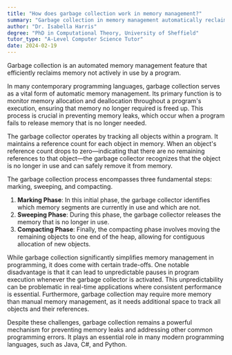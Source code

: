 ```yaml
---
title: "How does garbage collection work in memory management?"
summary: "Garbage collection in memory management automatically reclaims memory that is no longer in use by the program."
author: "Dr. Isabella Harris"
degree: "PhD in Computational Theory, University of Sheffield"
tutor_type: "A-Level Computer Science Tutor"
date: 2024-02-19
---
```


Garbage collection is an automated memory management feature that efficiently reclaims memory not actively in use by a program.

In many contemporary programming languages, garbage collection serves as a vital form of automatic memory management. Its primary function is to monitor memory allocation and deallocation throughout a program's execution, ensuring that memory no longer required is freed up. This process is crucial in preventing memory leaks, which occur when a program fails to release memory that is no longer needed.

The garbage collector operates by tracking all objects within a program. It maintains a reference count for each object in memory. When an object's reference count drops to zero—indicating that there are no remaining references to that object—the garbage collector recognizes that the object is no longer in use and can safely remove it from memory.

The garbage collection process encompasses three fundamental steps: marking, sweeping, and compacting. 

1. **Marking Phase**: In this initial phase, the garbage collector identifies which memory segments are currently in use and which are not.
2. **Sweeping Phase**: During this phase, the garbage collector releases the memory that is no longer in use.
3. **Compacting Phase**: Finally, the compacting phase involves moving the remaining objects to one end of the heap, allowing for contiguous allocation of new objects.

While garbage collection significantly simplifies memory management in programming, it does come with certain trade-offs. One notable disadvantage is that it can lead to unpredictable pauses in program execution whenever the garbage collector is activated. This unpredictability can be problematic in real-time applications where consistent performance is essential. Furthermore, garbage collection may require more memory than manual memory management, as it needs additional space to track all objects and their references.

Despite these challenges, garbage collection remains a powerful mechanism for preventing memory leaks and addressing other common programming errors. It plays an essential role in many modern programming languages, such as Java, C#, and Python.
    
